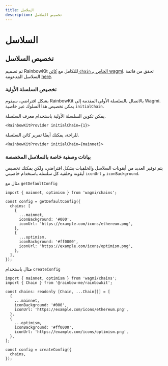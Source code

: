 ```yaml
---
title: السلاسل
description: تخصيص السلاسل
---
```


# السلاسل

## تخصيص السلاسل

تم تصميم RainbowKit للتكامل مع [كائن `chain` الخاص بـ wagmi](https://wagmi.sh/react/chains). تحقق من قائمة السلاسل المدعومة [here](https://wagmi.sh/react/chains#supported-chains).

### تخصيص السلسلة الأولية

بشكل افتراضي، سيقوم RainbowKit بالاتصال بالسلسلة الأولى المقدمة إلى Wagmi. يمكن تخصيص هذا السلوك عبر خاصية `initialChain`.

يمكن تكوين السلسلة الأولية باستخدام معرف السلسلة.

```tsx
<RainbowKitProvider initialChain={1}>
```

للراحة، يمكنك أيضًا تمرير كائن السلسلة.

```tsx
<RainbowKitProvider initialChain={mainnet}>
```

### بيانات وصفية خاصة بالسلاسل المخصصة

يتم توفير العديد من أيقونات السلاسل والخلفيات بشكل افتراضي، ولكن يمكنك تخصيص أيقونة وخلفية كل سلسلة باستخدام خاصيتي `iconUrl` و `iconBackground`.

مثال مع `getDefaultConfig`

```tsx
import { mainnet, optimism } from 'wagmi/chains';

const config = getDefaultConfig({
  chains: [
    {
      ...mainnet,
      iconBackground: '#000',
      iconUrl: 'https://example.com/icons/ethereum.png',
    },
    {
      ...optimism,
      iconBackground: '#ff0000',
      iconUrl: 'https://example.com/icons/optimism.png',
    },
  ],
});
```

مثال باستخدام `createConfig`

```tsx
import { mainnet, optimism } from 'wagmi/chains';
import { Chain } from '@rainbow-me/rainbowkit';

const chains: readonly [Chain, ...Chain[]] = [
  {
    ...mainnet,
    iconBackground: '#000',
    iconUrl: 'https://example.com/icons/ethereum.png',
  },
  {
    ...optimism,
    iconBackground: '#ff0000',
    iconUrl: 'https://example.com/icons/optimism.png',
  },
];

const config = createConfig({
  chains,
});
```

